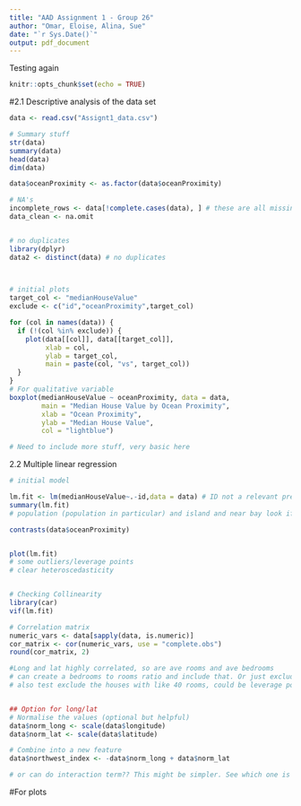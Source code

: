 ```yaml
---
title: "AAD Assignment 1 - Group 26"
author: "Omar, Eloise, Alina, Sue"
date: "`r Sys.Date()`"
output: pdf_document
---
```

Testing again
```r
knitr::opts_chunk$set(echo = TRUE)
```

#2.1 Descriptive analysis of the data set

```r
data <- read.csv("Assignt1_data.csv")

# Summary stuff
str(data) 
summary(data)
head(data)
dim(data) 

data$oceanProximity <- as.factor(data$oceanProximity)

# NA's
incomplete_rows <- data[!complete.cases(data), ] # these are all missing aveBedrooms. Might be best to just use data_clean if we want to include aveBedrooms.
data_clean <- na.omit 


# no duplicates
library(dplyr) 
data2 <- distinct(data) # no duplicates
  


# initial plots
target_col <- "medianHouseValue"
exclude <- c("id","oceanProximity",target_col)

for (col in names(data)) {
  if (!(col %in% exclude)) {
    plot(data[[col]], data[[target_col]],
         xlab = col,
         ylab = target_col,
         main = paste(col, "vs", target_col))
  }
}
# For qualitative variable
boxplot(medianHouseValue ~ oceanProximity, data = data,
        main = "Median House Value by Ocean Proximity",
        xlab = "Ocean Proximity",
        ylab = "Median House Value",
        col = "lightblue")

# Need to include more stuff, very basic here

```
2.2 Multiple linear regression

```r
# initial model

lm.fit <- lm(medianHouseValue~.-id,data = data) # ID not a relevant predictor
summary(lm.fit)
# population (population in particular) and island and near bay look iffy

contrasts(data$oceanProximity)


plot(lm.fit)
# some outliers/leverage points
# clear heteroscedasticity


# Checking Collinearity
library(car)
vif(lm.fit)

# Correlation matrix
numeric_vars <- data[sapply(data, is.numeric)]
cor_matrix <- cor(numeric_vars, use = "complete.obs")
round(cor_matrix, 2)

#Long and lat highly correlated, so are ave rooms and ave bedrooms
# can create a bedrooms to rooms ratio and include that. Or just exclude one
# also test exclude the houses with like 40 rooms, could be leverage point


## Option for long/lat
# Normalise the values (optional but helpful)
data$norm_long <- scale(data$longitude)
data$norm_lat <- scale(data$latitude)

# Combine into a new feature
data$northwest_index <- -data$norm_long + data$norm_lat

# or can do interaction term?? This might be simpler. See which one is better after testing
```


#For plots
```r

```
